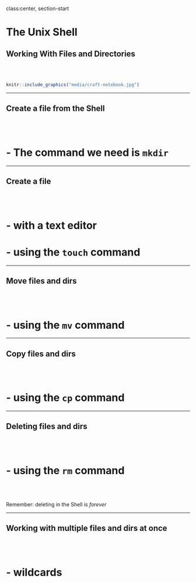 class:center, section-start

# The Unix **Shell**

## Working With Files and Directories

<br/><br/>

```r
knitr::include_graphics("media/craft-notebook.jpg")
```

---

## Create a file from the **Shell**

<br/><br/>

# - The command we need is `mkdir`

---

## Create a file

<br/><br/>

# - with a text editor

# - using the `touch` command

---

## Move files and dirs

<br/><br/>

# - using the `mv` command

---

## Copy files and dirs

<br/><br/>

# - using the `cp` command

---

## Deleting files and dirs

<br/><br/>

# - using the `rm` command

<br/><br/>

Remember: deleting in the Shell is *forever*

---

## Working with multiple files and dirs at once

<br/><br/>

# - wildcards








